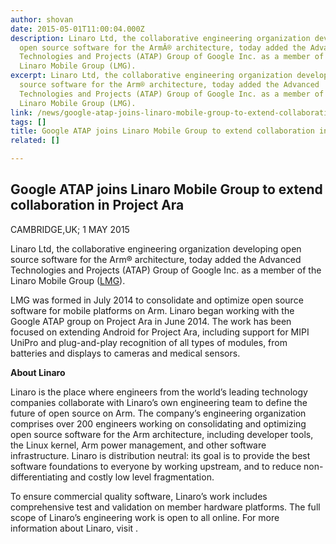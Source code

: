 ```yaml
---
author: shovan
date: 2015-05-01T11:00:04.000Z
description: Linaro Ltd, the collaborative engineering organization developing
  open source software for the ArmÂ® architecture, today added the Advanced
  Technologies and Projects (ATAP) Group of Google Inc. as a member of the
  Linaro Mobile Group (LMG).
excerpt: Linaro Ltd, the collaborative engineering organization developing open
  source software for the Arm® architecture, today added the Advanced
  Technologies and Projects (ATAP) Group of Google Inc. as a member of the
  Linaro Mobile Group (LMG).
link: /news/google-atap-joins-linaro-mobile-group-to-extend-collaboration-in-project-ara/
tags: []
title: Google ATAP joins Linaro Mobile Group to extend collaboration in Project Ara
related: []

---
```


## Google ATAP joins Linaro Mobile Group to extend collaboration in Project Ara

CAMBRIDGE,UK; 1 MAY 2015

Linaro Ltd, the collaborative engineering organization developing open source software for the Arm® architecture, today added the Advanced Technologies and Projects (ATAP) Group of Google Inc. as a member of the Linaro Mobile Group ([LMG](/membership/#lmg)).

LMG was formed in July 2014 to consolidate and optimize open source software for mobile platforms on Arm. Linaro began working with the Google ATAP group on Project Ara in June 2014. The work has been focused on extending Android for Project Ara, including support for MIPI UniPro and plug-and-play recognition of all types of modules, from batteries and displays to cameras and medical sensors.

**About Linaro**

Linaro is the place where engineers from the world’s leading technology companies collaborate with Linaro’s own engineering team to define the future of open source on Arm. The company’s engineering organization comprises over 200 engineers working on consolidating and optimizing open source software for the Arm architecture, including developer tools, the Linux kernel, Arm power management, and other software infrastructure. Linaro is distribution neutral: its goal is to provide the best software foundations to everyone by working upstream, and to reduce non-differentiating and costly low level fragmentation.

To ensure commercial quality software, Linaro’s work includes comprehensive test and validation on member hardware platforms. The full scope of Linaro’s engineering work is open to all online. For more information about Linaro, visit [](/).
